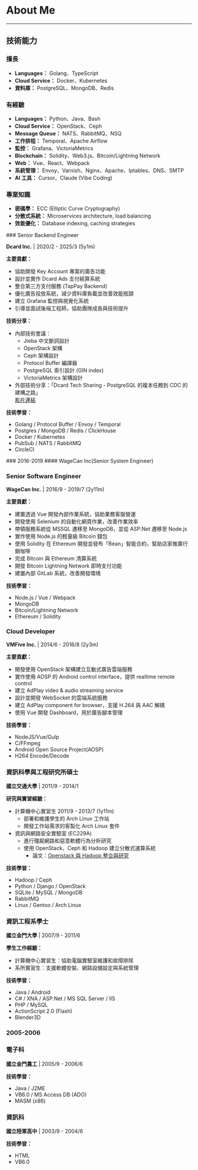 # About Me

---

## 技術能力

### 擅長

- **Languages：** Golang、TypeScript
- **Cloud Service：** Docker、Kubernetes
- **資料庫：** PostgreSQL、MongoDB、Redis

### 有經驗

- **Languages：** Python、Java、Bash
- **Cloud Service：** OpenStack、Ceph
- **Message Queue：** NATS、RabbitMQ、NSQ
- **工作排程：** Temporal、Apache Airflow
- **監控：** Grafana、VictoriaMetrics
- **Blockchain：** Solidity、Web3.js、Bitcoin/Lightning Network
- **Web：** Vue、React、Webpack
- **系統管理：** Envoy、Varnish、Nginx、Apache、Iptables、DNS、SMTP
- **AI 工具：** Cursor、Claude (Vibe Coding)

### 專業知識

- **密碼學：** ECC (Elliptic Curve Cryptography)
- **分散式系統：** Microservices architecture, load balancing
- **效能優化：** Database indexing, caching strategies

<SingleTimeline variant="danger-darkest" horizonta>
<SingleTimelineItem  variant="white" className="custom-solid-radius-block custom-blue">
### Senior Backend Engineer

**Dcard Inc.** | 2020/2 - 2025/3 (5y1m)

**主要貢獻：**

- 協助開發 Key Account 專案的廣告功能
- 設計並實作 Dcard Ads 支付結算系統
- 整合第三方支付服務 (TapPay Backend)
- 優化廣告投放系統，減少資料庫負載並改善效能瓶頸
- 建立 Grafana 監控與視覺化系統
- 引導並面試後端工程師，協助團隊成長與技術提升

**技術分享：**

- 內部技術會議：
  - Jieba 中文斷詞設計
  - OpenStack 架構
  - Ceph 架構設計
  - Protocol Buffer 編譯器
  - PostgreSQL 索引設計 (GIN index)
  - VictoriaMetrics 架構設計
- 外部技術分享：「Dcard Tech Sharing - PostgreSQL 的複本任務到 CDC 的建構之路」  
  [影片連結](https://www.facebook.com/share/v/1APWRn1gKv/)

**技術學習：**

- Golang / Protocol Buffer / Envoy / Temporal
- Postgres / MongoDB / Redis / ClickHouse
- Docker / Kubernetes
- PubSub / NATS / RabbitMQ
- CircleCI

</SingleTimelineItem>
<SingleTimelineItem variant="white" className="custom-solid-radius-block custom-purple">
### 2016-2019
#### WageCan Inc(Senior System Engineer)

### Senior Software Engineer

**WageCan Inc.** | 2016/9 - 2019/7 (2y11m)

**主要貢獻：**

- 建置透過 Vue 開發內部作業系統，協助業務客服營運
- 開發使用 Selenium 的自動化網頁作業，改善作業效率
- 帶領服務系統從 MSSQL 遷移至 MongoDB，並從 ASP.Net 遷移至 Node.js
- 實作使用 Node.js 的輕量級 Bitcoin 錢包
- 使用 Solidity 在 Ethereum 開發並發布「Bean」智能合約，幫助店家推廣行銷咖啡
- 完成 Bitcoin 與 Ethereum 清算系統
- 開發 Bitcoin Lightning Network 即時支付功能
- 建置內部 GitLab 系統，改善開發環境

**技術學習：**

- Node.js / Vue / Webpack
- MongoDB
- Bitcoin/Lightning Network
- Ethereum / Solidity

</SingleTimelineItem>
<SingleTimelineItem variant="white" className="custom-solid-radius-block custom-blue">

### Cloud Developer

**VMFive Inc.** | 2014/6 - 2016/8 (2y3m)

**主要貢獻：**

- 開發使用 OpenStack 架構建立互動式廣告雲端服務
- 實作使用 AOSP 的 Android control interface，提供 realtime remote control
- 建立 AdPlay video & audio streaming service
- 設計並開發 WebSocket 的雲端系統服務
- 建立 AdPlay component for browser，支援 H.264 與 AAC 解碼
- 使用 Vue 開發 Dashboard，用於廣告腳本管理

**技術學習：**

- NodeJS/Vue/Gulp
- C/FFmpeg
- Android Open Source Project(AOSP)
- H264 Encode/Decode

</SingleTimelineItem>

<SingleTimelineItem variant="white" className="custom-solid-radius-block custom-purple">

### 資訊科學與工程研究所碩士

**國立交通大學** | 2011/9 - 2014/1

**研究與實習經驗：**

- 計算機中心實習生 2011/9 - 2013/7 (1y11m)
  - 部署和維護學生的 Arch Linux 工作站
  - 開發工作站需求的客製化 Arch Linux 套件
- 資訊與網路安全實驗室 (EC229A)
  - 進行殭屍網路和惡意軟體行為分析研究
  - 使用 OpenStack、Ceph 和 Hadoop 建立分散式運算系統
    - 論文：[Openstack 與 Hadoop 整合與研究](https://thesisapi.lib.nycu.edu.tw/server/api/core/bitstreams/96f63aa9-748e-41e6-8127-2544c660faac/content)

**技術學習：**

- Hadoop / Ceph
- Python / Django / OpenStack
- SQLite / MySQL / MongoDB
- RabbitMQ
- Linux / Gentoo / Arch Linux

</SingleTimelineItem>
<SingleTimelineItem variant="white" className="custom-solid-radius-block custom-blue">

### 資訊工程系學士

**國立金門大學** | 2007/9 - 2011/6

**學生工作經驗：**

- 計算機中心實習生：協助電腦實驗室維護和故障排除
- 系所實習生：支援軟體安裝、網路設備設定與系統管理

**技術學習：**

- Java / Android
- C# / XNA / ASP.Net / MS SQL Server / IIS
- PHP / MySQL
- ActionScript 2.0 (Flash)
- Blender3D

</SingleTimelineItem>
<SingleTimelineItem variant="white" className="custom-solid-radius-block custom-purple">

### 2005-2006

### 電子科

**國立金門農工** | 2005/9 - 2006/6

**技術學習：**

- Java / J2ME
- VB6.0 / MS Access DB (ADO)
- MASM (x86)

</SingleTimelineItem>
<SingleTimelineItem variant="white" className="custom-solid-radius-block custom-blue">

### 資訊科

**國立陸軍高中** | 2003/9 - 2004/6

**技術學習：**

- HTML
- VB6.0

</SingleTimelineItem>
</SingleTimeline>
